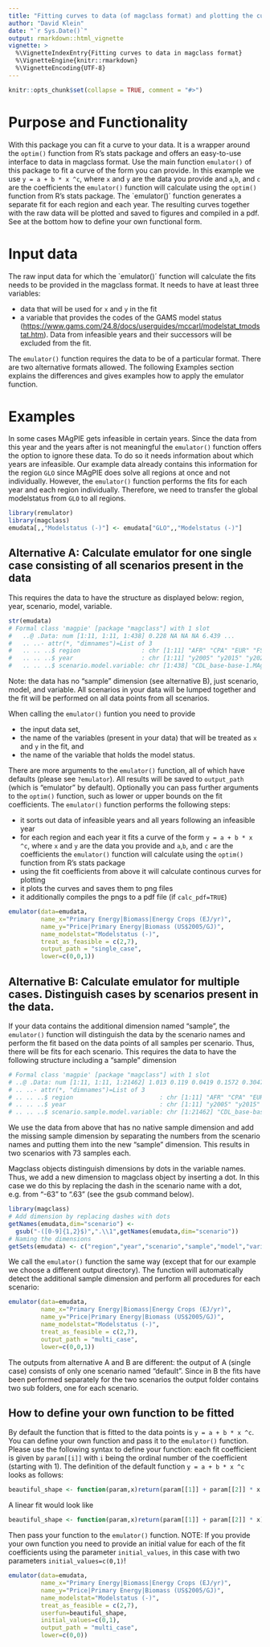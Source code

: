 ```yaml
---
title: "Fitting curves to data (of magclass format) and plotting the curves to nice graphs and pdf"
author: "David Klein"
date: "`r Sys.Date()`"
output: rmarkdown::html_vignette
vignette: >
  %\VignetteIndexEntry{Fitting curves to data in magclass format}
  %\VignetteEngine{knitr::rmarkdown}
  %\VignetteEncoding{UTF-8}
---
```


```r
knitr::opts_chunk$set(collapse = TRUE, comment = "#>")
```

# Purpose and Functionality
With this package you can fit a curve to your data. It is a wrapper around the `optim()` function from R's stats package and offers an easy-to-use interface to data in magclass format. Use the main function `emulator()` of this package to fit a curve of the form you can provide. In this example we use `y = a + b * x ^c`, where `x` and `y` are the data you provide and `a`,`b`, and `c` are the coefficients the `emulator()` function will calculate using the `optim()` function from R's stats package. The `emulator()´ function generates a separate fit for each region and each year. The resulting curves together with the raw data will be plotted and saved to figures and compiled in a pdf. See at the bottom how to define your own functional form.

# Input data
The raw input data for which the `emulator()´ function will calculate the fits needs to be provided in the magclass format. It needs to have at least three variables:

* data that will be used for `x` and `y` in the fit
* a variable that provides the codes of the GAMS model status (<https://www.gams.com/24.8/docs/userguides/mccarl/modelstat_tmodstat.htm>). Data from infeasible years and their successors will be excluded from the fit.

The `emulator()` function requires the data to be of a particular format. There are two alternative formats allowed. The following Examples section explains the differences and gives examples how to apply the emulator function.

# Examples

In some cases MAgPIE gets infeasible in certain years. Since the data from this year and the years after is not meaningful the `emulator()` function offers the option to ignore these data. To do so it needs information about which years are infeasible. Our example data already contains this information for the region `GLO` since MAgPIE does solve all regions at once and not individually. However, the `emulator()` function performs the fits for each year and each region individually. Therefore, we need to transfer the global modelstatus from `GLO` to all regions.

```r
library(remulator)
library(magclass)
emudata[,,"Modelstatus (-)"] <- emudata["GLO",,"Modelstatus (-)"]
```

## Alternative A: Calculate emulator for one single case consisting of all scenarios present in the data
This requires the data to have the structure as displayed below: region, year, scenario, model, variable.

```r
str(emudata)
# Formal class 'magpie' [package "magclass"] with 1 slot
#   ..@ .Data: num [1:11, 1:11, 1:438] 0.228 NA NA NA 6.439 ...
#   .. ..- attr(*, "dimnames")=List of 3
#   .. .. ..$ region                 : chr [1:11] "AFR" "CPA" "EUR" "FSU" ...
#   .. .. ..$ year                   : chr [1:11] "y2005" "y2015" "y2025" "y2035" ...
#   .. .. ..$ scenario.model.variable: chr [1:438] "CDL_base-base-1.MAgPIE.Primary Energy|Biomass|Energy Crops (EJ/yr)" "CDL_base-base-10.MAgPIE.Primary Energy|Biomass|Energy Crops (EJ/yr)" "CDL_base-base-11.MAgPIE.Primary Energy|Biomass|Energy Crops (EJ/yr)" "CDL_base-base-12.MAgPIE.Primary Energy|Biomass|Energy Crops (EJ/yr)" ...
```

Note: the data has no "sample" dimension (see alternative B), just scenario, model, and variable. All scenarios in your data will be lumped together and the fit will be performed on all data points from all scenarios. 

When calling the `emulator()` funtion you need to provide

* the input data set, 
* the name of the variables (present in your data) that will be treated as `x` and `y` in the fit, and 
* the name of the variable that holds the model status. 

There are more arguments to the `emulator()` function, all of which have defaults (please see `?emulator`). All results will be saved to `output_path` (which is "emulator" by default). Optionally you can pass further arguments to the `optim()` function, such as lower or upper bounds on the fit coefficients. The `emulator()` function performs the following steps:

* it sorts out data of infeasible years and all years following an infeasible year
* for each region and each year it fits a curve of the form `y = a + b * x ^c`, where `x` and `y` are the data you provide and `a`,`b`, and `c` are the coefficients the `emulator()` function will calculate using the `optim()` function from R's stats package
* using the fit coefficients from above it will calculate continous curves for plotting
* it plots the curves and saves them to png files
* it additionally compiles the pngs to a pdf file (if `calc_pdf=TRUE`)

```r
emulator(data=emudata,
         name_x="Primary Energy|Biomass|Energy Crops (EJ/yr)",
         name_y="Price|Primary Energy|Biomass (US$2005/GJ)",
         name_modelstat="Modelstatus (-)",
         treat_as_feasible = c(2,7),
         output_path = "single_case",
         lower=c(0,0,1))
```

## Alternative B: Calculate emulator for multiple cases. Distinguish cases by scenarios present in the data.
If your data contains the additional dimension named "sample", the `emulator()` function will distinguish the data by the scenario names and perform the fit based on the data points of all samples per scenario. Thus, there will be fits for each scenario. This requires the data to have the following structure including a "sample" dimension

```r
# Formal class 'magpie' [package "magclass"] with 1 slot
# ..@ .Data: num [1:11, 1:11, 1:21462] 1.013 0.119 0.0419 0.1572 0.3047 ...
# .. ..- attr(*, "dimnames")=List of 3
# .. .. ..$ region                        : chr [1:11] "AFR" "CPA" "EUR" "FSU" ...
# .. .. ..$ year                          : chr [1:11] "y2005" "y2015" "y2025" "y2035" ...
# .. .. ..$ scenario.sample.model.variable: chr [1:21462] "CDL_base-base.1.MAgPIE.Emissions|BC|Land Use (Mt BC/yr)" 
```

We use the data from above that has no native sample dimension and add the missing sample dimension by separating the numbers from the 
scenario names and putting them into the new "sample" dimension. This results in two scenarios with 73 samples each.

Magclass objects distinguish dimensions by dots in the variable names. Thus, we add a new dimension to magclass object by inserting a dot. In this case we do this by replacing the dash in the scenario name with a dot, e.g. from "-63" to ".63" (see the gsub command below).

```r
library(magclass)
# Add dimension by replacing dashes with dots
getNames(emudata,dim="scenario") <- 
  gsub("-([0-9]{1,2}$)",".\\1",getNames(emudata,dim="scenario"))
# Naming the dimensions
getSets(emudata) <- c("region","year","scenario","sample","model","variable")
```

We call the `emulator()` function the same way (except that for our example we choose a different output directory). The function will automatically detect the additional sample dimension and perform all procedures for each scenario:

```r
emulator(data=emudata,
         name_x="Primary Energy|Biomass|Energy Crops (EJ/yr)",
         name_y="Price|Primary Energy|Biomass (US$2005/GJ)",
         name_modelstat="Modelstatus (-)",
         treat_as_feasible = c(2,7),
         output_path = "multi_case",
         lower=c(0,0,1))
```

The outputs from alternative A and B are different: the output of A (single case) consists of only one scenario named "default". Since in B the fits have been performed separately for the two scenarios the output folder contains two sub folders, one for each scenario.

## How to define your own function to be fitted

By default the function that is fitted to the data points is `y = a + b * x ^c`. You can define your own function and pass it to the `emulator()` function. Please use the following syntax to define your function: each fit coefficient is given by `param[[i]]` with `i` being the ordinal number of the coefficient (starting with 1). The definition of the default function `y = a + b * x ^c` looks as follows:

```r
beautiful_shape <- function(param,x)return(param[[1]] + param[[2]] * x ^param[[3]])
```

A linear fit would look like

```r
beautiful_shape <- function(param,x)return(param[[1]] + param[[2]] * x)
```

Then pass your function to the `emulator()` function. NOTE: If you provide your own function you need to provide an initial value for each of the fit coefficients using the parameter `initial_values`, in this case with two parameters  `initial_values=c(0,1)`!

```r
emulator(data=emudata,
         name_x="Primary Energy|Biomass|Energy Crops (EJ/yr)",
         name_y="Price|Primary Energy|Biomass (US$2005/GJ)",
         name_modelstat="Modelstatus (-)",
         treat_as_feasible = c(2,7),
         userfun=beautiful_shape,
         initial_values=c(0,1),
         output_path = "multi_case",
         lower=c(0,0))
```

